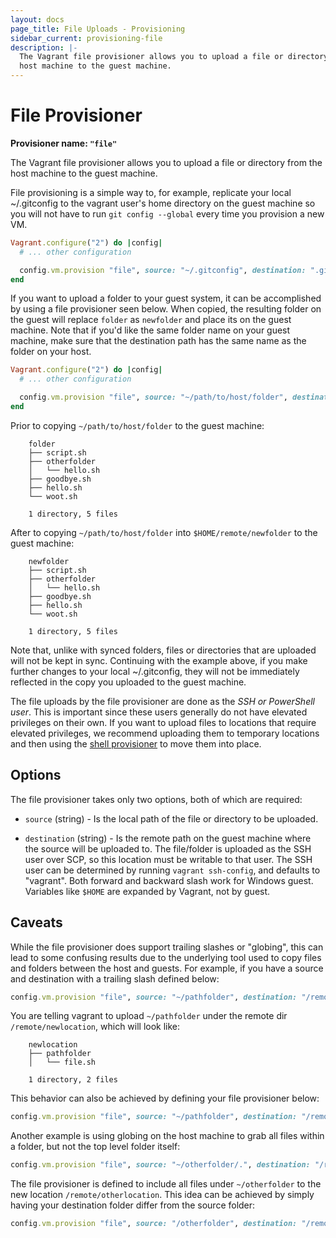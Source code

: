 ```yaml
---
layout: docs
page_title: File Uploads - Provisioning
sidebar_current: provisioning-file
description: |-
  The Vagrant file provisioner allows you to upload a file or directory from the
  host machine to the guest machine.
---
```


# File Provisioner

**Provisioner name: `"file"`**

The Vagrant file provisioner allows you to upload a file or directory from the
host machine to the guest machine.

File provisioning is a simple way to, for example, replicate your local
~/.gitconfig to the vagrant user's home directory on the guest machine so
you will not have to run `git config --global` every time you provision a
new VM.

```ruby
Vagrant.configure("2") do |config|
  # ... other configuration

  config.vm.provision "file", source: "~/.gitconfig", destination: ".gitconfig"
end
```

If you want to upload a folder to your guest system, it can be accomplished by
using a file provisioner seen below. When copied, the resulting folder on the guest will
replace `folder` as `newfolder` and place its on the guest machine. Note that if
you'd like the same folder name on your guest machine, make sure that the destination
path has the same name as the folder on your host.

```ruby
Vagrant.configure("2") do |config|
  # ... other configuration

  config.vm.provision "file", source: "~/path/to/host/folder", destination: "$HOME/remote/newfolder"
end
```

Prior to copying `~/path/to/host/folder` to the guest machine:

        folder
        ├── script.sh
        ├── otherfolder
        │   └── hello.sh
        ├── goodbye.sh
        ├── hello.sh
        └── woot.sh

        1 directory, 5 files

After to copying `~/path/to/host/folder` into `$HOME/remote/newfolder` to the guest machine:

        newfolder
        ├── script.sh
        ├── otherfolder
        │   └── hello.sh
        ├── goodbye.sh
        ├── hello.sh
        └── woot.sh

        1 directory, 5 files

Note that, unlike with synced folders, files or directories that are uploaded
will not be kept in sync. Continuing with the example above, if you make
further changes to your local ~/.gitconfig, they will not be immediately
reflected in the copy you uploaded to the guest machine.

The file uploads by the file provisioner are done as the
_SSH or PowerShell user_. This is important since these users generally
do not have elevated privileges on their own. If you want to upload files to
locations that require elevated privileges, we recommend uploading them
to temporary locations and then using the
[shell provisioner](/docs/provisioning/shell.html)
to move them into place.

## Options

The file provisioner takes only two options, both of which are required:

- `source` (string) - Is the local path of the file or directory to be
  uploaded.

- `destination` (string) - Is the remote path on the guest machine where
  the source will be uploaded to. The file/folder is uploaded as the SSH user
  over SCP, so this location must be writable to that user. The SSH user can be
  determined by running `vagrant ssh-config`, and defaults to "vagrant". Both
  forward and backward slash work for Windows guest. Variables like `$HOME` are
  expanded by Vagrant, not by guest.

## Caveats

While the file provisioner does support trailing slashes or "globing", this can
lead to some confusing results due to the underlying tool used to copy files and
folders between the host and guests. For example, if you have a source and
destination with a trailing slash defined below:

```ruby
config.vm.provision "file", source: "~/pathfolder", destination: "/remote/newlocation/"
```

You are telling vagrant to upload `~/pathfolder` under the remote dir `/remote/newlocation`,
which will look like:

        newlocation
        ├── pathfolder
        │   └── file.sh

        1 directory, 2 files

This behavior can also be achieved by defining your file provisioner below:

```ruby
config.vm.provision "file", source: "~/pathfolder", destination: "/remote/newlocation/pathfolder"
```

Another example is using globing on the host machine to grab all files within a
folder, but not the top level folder itself:

```ruby
config.vm.provision "file", source: "~/otherfolder/.", destination: "/remote/otherlocation"
```

The file provisioner is defined to include all files under `~/otherfolder`
to the new location `/remote/otherlocation`. This idea can be achieved by simply
having your destination folder differ from the source folder:

```ruby
config.vm.provision "file", source: "/otherfolder", destination: "/remote/otherlocation"
```
